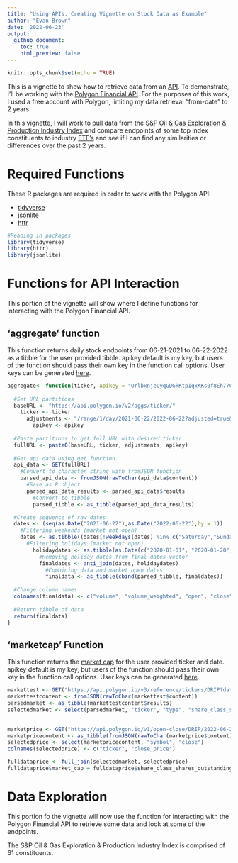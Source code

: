 ```yaml
---
title: "Using APIs: Creating Vignette on Stock Data as Example"
author: "Evan Brown"
date: '2022-06-23'
output: 
  github_document:
    toc: true
    html_preview: false
---
```


```r
knitr::opts_chunk$set(echo = TRUE)
```

This is a vignette to show how to retrieve data from an [API](https://aws.amazon.com/what-is/api/#:~:text=API%20stands%20for%20Application%20Programming,other%20using%20requests%20and%20responses.). To demonstrate, I'll be working with the [Polygon Financial API](https://polygon.io/docs/stocks/getting-started). For the purposes of this work, I used a free account with Polygon, limiting my data retrieval "from-date" to 2 years. 

In this vignette, I will work to pull data from the [S&P Oil & Gas Exploration & Production Industry Index](https://www.spglobal.com/spdji/en/indices/equity/sp-oil-gas-exploration-production-select-industry-index/#data) and compare endpoints of some top index constituents to industry [ETF's](https://www.investopedia.com/terms/e/etf.asp#:~:text=An%20exchange%2Dtraded%20fund%20(ETF)%20is%20a%20type%20of,that%20a%20regular%20stock%20can.) and see if I can find any similarities or differences over the past 2 years. 


# **Required Functions**

These R packages are required in order to work with the Polygon API:

- [tidyverse](https://www.tidyverse.org/packages/)  
- [jsonlite](https://cran.r-project.org/web/packages/jsonlite/index.html) 
- [httr](https://cran.r-project.org/web/packages/httr/vignettes/quickstart.html)  

```r
#Reading in packages
library(tidyverse)
library(httr)
library(jsonlite)
```

# **Functions for API Interaction**

This portion of the vignette will show where I define functions for interacting with the Polygon Financial API.

## 'aggregate' function

This function returns daily stock endpoints from 06-21-2021 to 06-22-2022 as a tibble for the user provided tibble. apikey default is my key, but users of the function should pass their own key in the function call options. User keys can be generated [here](https://polygon.io/).

```r

aggregate<- function(ticker, apikey = "OrlbxnjeCyqGDGkKtpIqxKKs0f8Eh77C"){
  
  #Set URL partitions
  baseURL <- "https://api.polygon.io/v2/aggs/ticker/"
    ticker <- ticker
      adjustments <- "/range/1/day/2021-06-22/2022-06-22?adjusted=true&sort=asc&limit=5000&apiKey="
        apikey <- apikey
  
  #Paste partitions to get full URL with desired ticker
  fullURL <- paste0(baseURL, ticker, adjustments, apikey)
  
  #Get api data using get function
  api_data <- GET(fullURL)
    #Convert to character string with fromJSON function
    parsed_api_data <- fromJSON(rawToChar(api_data$content))
      #Save as R object
      parsed_api_data_results <- parsed_api_data$results
        #Convert to tibble
        parsed_tibble <- as_tibble(parsed_api_data_results)

  #Create sequence of raw dates
  dates <- (seq(as.Date("2021-06-22"),as.Date("2022-06-22"),by = 1))
    #Filtering weekends (market not open)
    dates <- as.tibble((dates[!weekdays(dates) %in% c("Saturday","Sunday")]))
      #Filtering holidays (market not open)
        holidaydates <- as.tibble(as.Date(c("2020-01-01", "2020-01-20", "2020-02-17", "2020-04-10", "2020-05-25", "2020-07-03", "2020-09-07",     "2020-11-26", "2020-12-25", "2021-01-01", "2021-01-18", "2021-02-15", "2021-04-02", "2021-05-31", "2021-06-18", "2021-07-05", "2021-09-06", "2021-11-25", "2021-12-24", "2022-01-17", "2022-02-21", "2022-04-15", "2022-05-30", "2022-06-20", "2022-07-04"))) 
          #Removing holiday dates from final dates vector
          finaldates <- anti_join(dates, holidaydates)
            #Combining data and market open dates
            finaldata <- as_tibble(cbind(parsed_tibble, finaldates))
  
  #Change column names
  colnames(finaldata) <- c("volume", "volume_weighted", "open", "close", "high", "low", "Unix_Msec", "transactions", "date")
  
  #Return tibble of data
  return(finaldata)
}
```

## 'marketcap' Function

This function returns the [market cap](https://www.investopedia.com/terms/m/marketcapitalization.asp) for the user provided ticker and date. apikey default is my key, but users of the function should pass their own key in the function call options. User keys can be generated [here](https://polygon.io/).

```r

markettest <- GET("https://api.polygon.io/v3/reference/tickers/DRIP?date=2022-06-22&apiKey=OrlbxnjeCyqGDGkKtpIqxKKs0f8Eh77C")
markettestcontent <- fromJSON(rawToChar(markettest$content))
parsedmarket <- as_tibble(markettestcontent$results)
selectedmarket <- select(parsedmarket, "ticker", "type", "share_class_shares_outstanding")

 
marketprice <- GET("https://api.polygon.io/v1/open-close/DRIP/2022-06-22?adjusted=true&apiKey=OrlbxnjeCyqGDGkKtpIqxKKs0f8Eh77C")
marketpricecontent <- as_tibble(fromJSON(rawToChar(marketprice$content)))
selectedprice <- select(marketpricecontent, "symbol", "close")
colnames(selectedprice) <- c("ticker", "close_price")

fulldataprice <- full_join(selectedmarket, selectedprice)
fulldataprice$market_cap = fulldataprice$share_class_shares_outstanding * fulldataprice$close_price
```


# Data Exploration

This portion fo the vignette will now use the function for interacting with the Polygon Financial API to retrieve some data and look at some of the endpoints. 

The S&P Oil & Gas Exploration & Production Industry Index is comprised of 61 constituents. 
```r


```

























